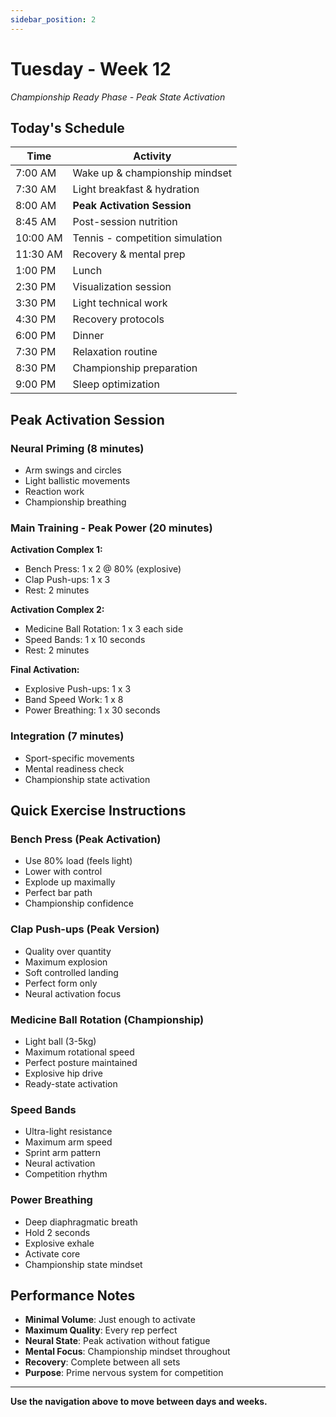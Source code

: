 ```yaml
---
sidebar_position: 2
---
```



<WorkoutNav weekNumber={12} />

# Tuesday - Week 12

_Championship Ready Phase - Peak State Activation_

## Today's Schedule

| Time | Activity |
|------|----------|
| 7:00 AM | Wake up & championship mindset |
| 7:30 AM | Light breakfast & hydration |
| 8:00 AM | **Peak Activation Session** |
| 8:45 AM | Post-session nutrition |
| 10:00 AM | Tennis - competition simulation |
| 11:30 AM | Recovery & mental prep |
| 1:00 PM | Lunch |
| 2:30 PM | Visualization session |
| 3:30 PM | Light technical work |
| 4:30 PM | Recovery protocols |
| 6:00 PM | Dinner |
| 7:30 PM | Relaxation routine |
| 8:30 PM | Championship preparation |
| 9:00 PM | Sleep optimization |

## Peak Activation Session

### Neural Priming (8 minutes)
- Arm swings and circles
- Light ballistic movements
- Reaction work
- Championship breathing

### Main Training - Peak Power (20 minutes)

**Activation Complex 1:**
- Bench Press: 1 x 2 @ 80% (explosive)
- Clap Push-ups: 1 x 3
- Rest: 2 minutes

**Activation Complex 2:**
- Medicine Ball Rotation: 1 x 3 each side
- Speed Bands: 1 x 10 seconds
- Rest: 2 minutes

**Final Activation:**
- Explosive Push-ups: 1 x 3
- Band Speed Work: 1 x 8
- Power Breathing: 1 x 30 seconds

### Integration (7 minutes)
- Sport-specific movements
- Mental readiness check
- Championship state activation

## Quick Exercise Instructions

### Bench Press (Peak Activation)
- Use 80% load (feels light)
- Lower with control
- Explode up maximally
- Perfect bar path
- Championship confidence

### Clap Push-ups (Peak Version)
- Quality over quantity
- Maximum explosion
- Soft controlled landing
- Perfect form only
- Neural activation focus

### Medicine Ball Rotation (Championship)
- Light ball (3-5kg)
- Maximum rotational speed
- Perfect posture maintained
- Explosive hip drive
- Ready-state activation

### Speed Bands
- Ultra-light resistance
- Maximum arm speed
- Sprint arm pattern
- Neural activation
- Competition rhythm

### Power Breathing
- Deep diaphragmatic breath
- Hold 2 seconds
- Explosive exhale
- Activate core
- Championship state mindset

## Performance Notes
- **Minimal Volume**: Just enough to activate
- **Maximum Quality**: Every rep perfect
- **Neural State**: Peak activation without fatigue
- **Mental Focus**: Championship mindset throughout
- **Recovery**: Complete between all sets
- **Purpose**: Prime nervous system for competition

---

**Use the navigation above to move between days and weeks.**